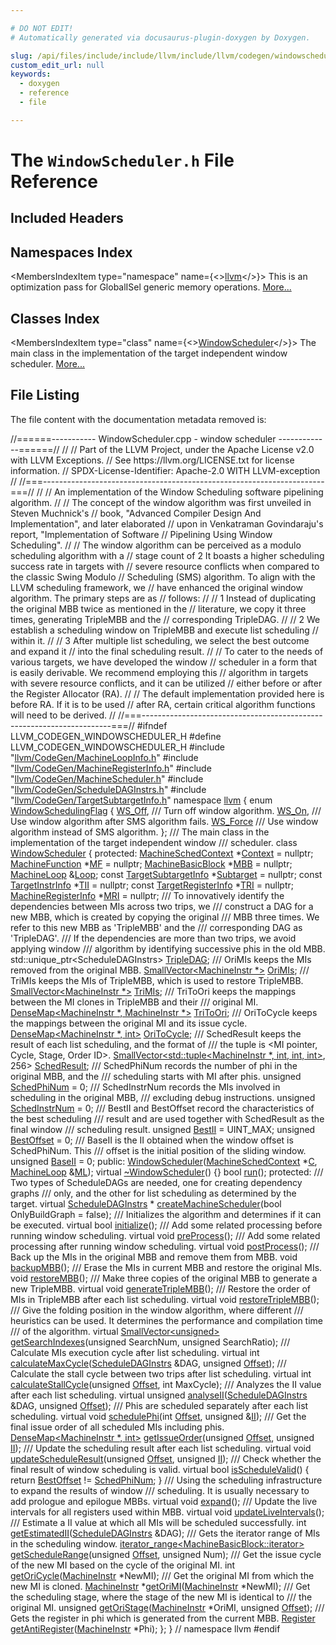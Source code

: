 ```yaml
---

# DO NOT EDIT!
# Automatically generated via docusaurus-plugin-doxygen by Doxygen.

slug: /api/files/include/include/llvm/include/llvm/codegen/windowscheduler-h
custom_edit_url: null
keywords:
  - doxygen
  - reference
  - file

---
```





# The `WindowScheduler.h` File Reference

<DoxygenPage pluginConfig={pluginConfig}>



## Included Headers

<IncludesList>
<IncludesListItem
  filePath="llvm/CodeGen/MachineLoopInfo.h"
  permalink="/docs/api/files/include/include/llvm/include/llvm/codegen/machineloopinfo-h"
  isLocal="true" />
<IncludesListItem
  filePath="llvm/CodeGen/MachineRegisterInfo.h"
  permalink="/docs/api/files/include/include/llvm/include/llvm/codegen/machineregisterinfo-h"
  isLocal="true" />
<IncludesListItem
  filePath="llvm/CodeGen/MachineScheduler.h"
  permalink="/docs/api/files/include/include/llvm/include/llvm/codegen/machinescheduler-h"
  isLocal="true" />
<IncludesListItem
  filePath="llvm/CodeGen/ScheduleDAGInstrs.h"
  permalink="/docs/api/files/include/include/llvm/include/llvm/codegen/scheduledaginstrs-h"
  isLocal="true" />
<IncludesListItem
  filePath="llvm/CodeGen/TargetSubtargetInfo.h"
  permalink="/docs/api/files/include/include/llvm/include/llvm/codegen/targetsubtargetinfo-h"
  isLocal="true" />
</IncludesList>

## Namespaces Index

<MembersIndex>

<MembersIndexItem
  type="namespace"
  name={<><a href="/docs/api/namespaces/llvm">llvm</a></>}>
This is an optimization pass for GlobalISel generic memory operations. <a href="/docs/api/namespaces/llvm/#details">More...</a>
</MembersIndexItem>

</MembersIndex>

## Classes Index

<MembersIndex>

<MembersIndexItem
  type="class"
  name={<><a href="/docs/api/classes/llvm/windowscheduler">WindowScheduler</a></>}>
The main class in the implementation of the target independent window scheduler. <a href="/docs/api/classes/llvm/windowscheduler/#details">More...</a>
</MembersIndexItem>

</MembersIndex>


## File Listing

The file content with the documentation metadata removed is:

<ProgramListing>

<Link id="l00001" /><CodeLine lineNumber="1"><Highlight kind="comment">//======----------- WindowScheduler.cpp - window scheduler -------------======//</Highlight><Highlight kind="normal"></Highlight></CodeLine>
<Link id="l00002" /><CodeLine lineNumber="2"><Highlight kind="normal"></Highlight><Highlight kind="comment">//</Highlight><Highlight kind="normal"></Highlight></CodeLine>
<Link id="l00003" /><CodeLine lineNumber="3"><Highlight kind="normal"></Highlight><Highlight kind="comment">// Part of the LLVM Project, under the Apache License v2.0 with LLVM Exceptions.</Highlight><Highlight kind="normal"></Highlight></CodeLine>
<Link id="l00004" /><CodeLine lineNumber="4"><Highlight kind="normal"></Highlight><Highlight kind="comment">// See https://llvm.org/LICENSE.txt for license information.</Highlight><Highlight kind="normal"></Highlight></CodeLine>
<Link id="l00005" /><CodeLine lineNumber="5"><Highlight kind="normal"></Highlight><Highlight kind="comment">// SPDX-License-Identifier: Apache-2.0 WITH LLVM-exception</Highlight><Highlight kind="normal"></Highlight></CodeLine>
<Link id="l00006" /><CodeLine lineNumber="6"><Highlight kind="normal"></Highlight><Highlight kind="comment">//</Highlight><Highlight kind="normal"></Highlight></CodeLine>
<Link id="l00007" /><CodeLine lineNumber="7"><Highlight kind="normal"></Highlight><Highlight kind="comment">//===----------------------------------------------------------------------===//</Highlight><Highlight kind="normal"></Highlight></CodeLine>
<Link id="l00008" /><CodeLine lineNumber="8"><Highlight kind="normal"></Highlight><Highlight kind="comment">//</Highlight><Highlight kind="normal"></Highlight></CodeLine>
<Link id="l00009" /><CodeLine lineNumber="9"><Highlight kind="normal"></Highlight><Highlight kind="comment">// An implementation of the Window Scheduling software pipelining algorithm.</Highlight><Highlight kind="normal"></Highlight></CodeLine>
<Link id="l00010" /><CodeLine lineNumber="10"><Highlight kind="normal"></Highlight><Highlight kind="comment">//</Highlight><Highlight kind="normal"></Highlight></CodeLine>
<Link id="l00011" /><CodeLine lineNumber="11"><Highlight kind="normal"></Highlight><Highlight kind="comment">// The concept of the window algorithm was first unveiled in Steven Muchnick&#39;s</Highlight><Highlight kind="normal"></Highlight></CodeLine>
<Link id="l00012" /><CodeLine lineNumber="12"><Highlight kind="normal"></Highlight><Highlight kind="comment">// book, &quot;Advanced Compiler Design And Implementation&quot;, and later elaborated</Highlight><Highlight kind="normal"></Highlight></CodeLine>
<Link id="l00013" /><CodeLine lineNumber="13"><Highlight kind="normal"></Highlight><Highlight kind="comment">// upon in Venkatraman Govindaraju&#39;s report, &quot;Implementation of Software</Highlight><Highlight kind="normal"></Highlight></CodeLine>
<Link id="l00014" /><CodeLine lineNumber="14"><Highlight kind="normal"></Highlight><Highlight kind="comment">// Pipelining Using Window Scheduling&quot;.</Highlight><Highlight kind="normal"></Highlight></CodeLine>
<Link id="l00015" /><CodeLine lineNumber="15"><Highlight kind="normal"></Highlight><Highlight kind="comment">//</Highlight><Highlight kind="normal"></Highlight></CodeLine>
<Link id="l00016" /><CodeLine lineNumber="16"><Highlight kind="normal"></Highlight><Highlight kind="comment">// The window algorithm can be perceived as a modulo scheduling algorithm with a</Highlight><Highlight kind="normal"></Highlight></CodeLine>
<Link id="l00017" /><CodeLine lineNumber="17"><Highlight kind="normal"></Highlight><Highlight kind="comment">// stage count of 2 It boasts a higher scheduling success rate in targets with</Highlight><Highlight kind="normal"></Highlight></CodeLine>
<Link id="l00018" /><CodeLine lineNumber="18"><Highlight kind="normal"></Highlight><Highlight kind="comment">// severe resource conflicts when compared to the classic Swing Modulo</Highlight><Highlight kind="normal"></Highlight></CodeLine>
<Link id="l00019" /><CodeLine lineNumber="19"><Highlight kind="normal"></Highlight><Highlight kind="comment">// Scheduling (SMS) algorithm. To align with the LLVM scheduling framework, we</Highlight><Highlight kind="normal"></Highlight></CodeLine>
<Link id="l00020" /><CodeLine lineNumber="20"><Highlight kind="normal"></Highlight><Highlight kind="comment">// have enhanced the original window algorithm. The primary steps are as</Highlight><Highlight kind="normal"></Highlight></CodeLine>
<Link id="l00021" /><CodeLine lineNumber="21"><Highlight kind="normal"></Highlight><Highlight kind="comment">// follows:</Highlight><Highlight kind="normal"></Highlight></CodeLine>
<Link id="l00022" /><CodeLine lineNumber="22"><Highlight kind="normal"></Highlight><Highlight kind="comment">//</Highlight><Highlight kind="normal"></Highlight></CodeLine>
<Link id="l00023" /><CodeLine lineNumber="23"><Highlight kind="normal"></Highlight><Highlight kind="comment">// 1 Instead of duplicating the original MBB twice as mentioned in the</Highlight><Highlight kind="normal"></Highlight></CodeLine>
<Link id="l00024" /><CodeLine lineNumber="24"><Highlight kind="normal"></Highlight><Highlight kind="comment">// literature, we copy it three times, generating TripleMBB and the</Highlight><Highlight kind="normal"></Highlight></CodeLine>
<Link id="l00025" /><CodeLine lineNumber="25"><Highlight kind="normal"></Highlight><Highlight kind="comment">// corresponding TripleDAG.</Highlight><Highlight kind="normal"></Highlight></CodeLine>
<Link id="l00026" /><CodeLine lineNumber="26"><Highlight kind="normal"></Highlight><Highlight kind="comment">//</Highlight><Highlight kind="normal"></Highlight></CodeLine>
<Link id="l00027" /><CodeLine lineNumber="27"><Highlight kind="normal"></Highlight><Highlight kind="comment">// 2 We establish a scheduling window on TripleMBB and execute list scheduling</Highlight><Highlight kind="normal"></Highlight></CodeLine>
<Link id="l00028" /><CodeLine lineNumber="28"><Highlight kind="normal"></Highlight><Highlight kind="comment">// within it.</Highlight><Highlight kind="normal"></Highlight></CodeLine>
<Link id="l00029" /><CodeLine lineNumber="29"><Highlight kind="normal"></Highlight><Highlight kind="comment">//</Highlight><Highlight kind="normal"></Highlight></CodeLine>
<Link id="l00030" /><CodeLine lineNumber="30"><Highlight kind="normal"></Highlight><Highlight kind="comment">// 3 After multiple list scheduling, we select the best outcome and expand it</Highlight><Highlight kind="normal"></Highlight></CodeLine>
<Link id="l00031" /><CodeLine lineNumber="31"><Highlight kind="normal"></Highlight><Highlight kind="comment">// into the final scheduling result.</Highlight><Highlight kind="normal"></Highlight></CodeLine>
<Link id="l00032" /><CodeLine lineNumber="32"><Highlight kind="normal"></Highlight><Highlight kind="comment">//</Highlight><Highlight kind="normal"></Highlight></CodeLine>
<Link id="l00033" /><CodeLine lineNumber="33"><Highlight kind="normal"></Highlight><Highlight kind="comment">// To cater to the needs of various targets, we have developed the window</Highlight><Highlight kind="normal"></Highlight></CodeLine>
<Link id="l00034" /><CodeLine lineNumber="34"><Highlight kind="normal"></Highlight><Highlight kind="comment">// scheduler in a form that is easily derivable. We recommend employing this</Highlight><Highlight kind="normal"></Highlight></CodeLine>
<Link id="l00035" /><CodeLine lineNumber="35"><Highlight kind="normal"></Highlight><Highlight kind="comment">// algorithm in targets with severe resource conflicts, and it can be utilized</Highlight><Highlight kind="normal"></Highlight></CodeLine>
<Link id="l00036" /><CodeLine lineNumber="36"><Highlight kind="normal"></Highlight><Highlight kind="comment">// either before or after the Register Allocator (RA).</Highlight><Highlight kind="normal"></Highlight></CodeLine>
<Link id="l00037" /><CodeLine lineNumber="37"><Highlight kind="normal"></Highlight><Highlight kind="comment">//</Highlight><Highlight kind="normal"></Highlight></CodeLine>
<Link id="l00038" /><CodeLine lineNumber="38"><Highlight kind="normal"></Highlight><Highlight kind="comment">// The default implementation provided here is before RA. If it is to be used</Highlight><Highlight kind="normal"></Highlight></CodeLine>
<Link id="l00039" /><CodeLine lineNumber="39"><Highlight kind="normal"></Highlight><Highlight kind="comment">// after RA, certain critical algorithm functions will need to be derived.</Highlight><Highlight kind="normal"></Highlight></CodeLine>
<Link id="l00040" /><CodeLine lineNumber="40"><Highlight kind="normal"></Highlight><Highlight kind="comment">//</Highlight><Highlight kind="normal"></Highlight></CodeLine>
<Link id="l00041" /><CodeLine lineNumber="41"><Highlight kind="normal"></Highlight><Highlight kind="comment">//===----------------------------------------------------------------------===//</Highlight><Highlight kind="normal"></Highlight></CodeLine>
<Link id="l00042" /><CodeLine lineNumber="42"><Highlight kind="normal"></Highlight><Highlight kind="preprocessor">#ifndef LLVM&#95;CODEGEN&#95;WINDOWSCHEDULER&#95;H</Highlight><Highlight kind="normal"></Highlight></CodeLine>
<Link id="l00043" /><CodeLine lineNumber="43"><Highlight kind="normal"></Highlight><Highlight kind="preprocessor">#define LLVM&#95;CODEGEN&#95;WINDOWSCHEDULER&#95;H</Highlight><Highlight kind="normal"></Highlight></CodeLine>
<Link id="l00044" /><CodeLine lineNumber="44"><Highlight kind="normal"></Highlight></CodeLine>
<Link id="l00045" /><CodeLine lineNumber="45"><Highlight kind="normal"></Highlight><Highlight kind="preprocessor">#include &quot;<a href="/docs/api/files/include/include/llvm/include/llvm/codegen/machineloopinfo-h">llvm/CodeGen/MachineLoopInfo.h</a>&quot;</Highlight><Highlight kind="normal"></Highlight></CodeLine>
<Link id="l00046" /><CodeLine lineNumber="46"><Highlight kind="normal"></Highlight><Highlight kind="preprocessor">#include &quot;<a href="/docs/api/files/include/include/llvm/include/llvm/codegen/machineregisterinfo-h">llvm/CodeGen/MachineRegisterInfo.h</a>&quot;</Highlight><Highlight kind="normal"></Highlight></CodeLine>
<Link id="l00047" /><CodeLine lineNumber="47"><Highlight kind="normal"></Highlight><Highlight kind="preprocessor">#include &quot;<a href="/docs/api/files/include/include/llvm/include/llvm/codegen/machinescheduler-h">llvm/CodeGen/MachineScheduler.h</a>&quot;</Highlight><Highlight kind="normal"></Highlight></CodeLine>
<Link id="l00048" /><CodeLine lineNumber="48"><Highlight kind="normal"></Highlight><Highlight kind="preprocessor">#include &quot;<a href="/docs/api/files/include/include/llvm/include/llvm/codegen/scheduledaginstrs-h">llvm/CodeGen/ScheduleDAGInstrs.h</a>&quot;</Highlight><Highlight kind="normal"></Highlight></CodeLine>
<Link id="l00049" /><CodeLine lineNumber="49"><Highlight kind="normal"></Highlight><Highlight kind="preprocessor">#include &quot;<a href="/docs/api/files/include/include/llvm/include/llvm/codegen/targetsubtargetinfo-h">llvm/CodeGen/TargetSubtargetInfo.h</a>&quot;</Highlight><Highlight kind="normal"></Highlight></CodeLine>
<Link id="l00050" /><CodeLine lineNumber="50"><Highlight kind="normal"></Highlight></CodeLine>
<Link id="l00051" /><CodeLine lineNumber="51"><Highlight kind="normal"></Highlight><Highlight kind="keyword">namespace </Highlight><Highlight kind="normal"><a href="/docs/api/namespaces/llvm">llvm</a> &#123;</Highlight></CodeLine>
<Link id="l00052" /><CodeLine lineNumber="52"><Highlight kind="normal"></Highlight></CodeLine>
<Link id="l00053" /><CodeLine lineNumber="53" lineLink="/docs/api/namespaces/llvm/#a72daa22c9a997fec8618158cad8f5e13"><Highlight kind="normal"></Highlight><Highlight kind="keyword">enum</Highlight><Highlight kind="normal"> <a href="/docs/api/namespaces/llvm/#a72daa22c9a997fec8618158cad8f5e13">WindowSchedulingFlag</a> &#123;</Highlight></CodeLine>
<Link id="l00054" /><CodeLine lineNumber="54" lineLink="/docs/api/namespaces/llvm/#a72daa22c9a997fec8618158cad8f5e13a928a9fffc4999e7b94132985c714f0e1"><Highlight kind="normal">  <a href="/docs/api/namespaces/llvm/#a72daa22c9a997fec8618158cad8f5e13a928a9fffc4999e7b94132985c714f0e1">WS&#95;Off</a>,  </Highlight><Highlight kind="comment">/// Turn off window algorithm.</Highlight><Highlight kind="normal"></Highlight></CodeLine>
<Link id="l00055" /><CodeLine lineNumber="55" lineLink="/docs/api/namespaces/llvm/#a72daa22c9a997fec8618158cad8f5e13ae768da8e96f8d52eebd6fa9e2cf40ad3"><Highlight kind="normal">  <a href="/docs/api/namespaces/llvm/#a72daa22c9a997fec8618158cad8f5e13ae768da8e96f8d52eebd6fa9e2cf40ad3">WS&#95;On</a>,   </Highlight><Highlight kind="comment">/// Use window algorithm after SMS algorithm fails.</Highlight><Highlight kind="normal"></Highlight></CodeLine>
<Link id="l00056" /><CodeLine lineNumber="56" lineLink="/docs/api/namespaces/llvm/#a72daa22c9a997fec8618158cad8f5e13a14f36bdb57b5840e63c6fae657f025c5"><Highlight kind="normal">  <a href="/docs/api/namespaces/llvm/#a72daa22c9a997fec8618158cad8f5e13a14f36bdb57b5840e63c6fae657f025c5">WS&#95;Force</a> </Highlight><Highlight kind="comment">/// Use window algorithm instead of SMS algorithm.</Highlight><Highlight kind="normal"></Highlight></CodeLine>
<Link id="l00057" /><CodeLine lineNumber="57"><Highlight kind="normal">&#125;;</Highlight></CodeLine>
<Link id="l00058" /><CodeLine lineNumber="58"><Highlight kind="normal"></Highlight><Highlight kind="comment"></Highlight></CodeLine>
<Link id="l00059" /><CodeLine lineNumber="59"><Highlight kind="comment">/// The main class in the implementation of the target independent window</Highlight></CodeLine>
<Link id="l00060" /><CodeLine lineNumber="60"><Highlight kind="comment">/// scheduler.</Highlight><Highlight kind="normal"></Highlight></CodeLine>
<Link id="l00061" /><CodeLine lineNumber="61" lineLink="/docs/api/classes/llvm/windowscheduler"><Highlight kind="normal"></Highlight><Highlight kind="keyword">class </Highlight><Highlight kind="normal"><a href="/docs/api/classes/llvm/windowscheduler/#af9bebcba4bcb359f1223392d9ff1e035">WindowScheduler</a> &#123;</Highlight></CodeLine>
<Link id="l00062" /><CodeLine lineNumber="62"><Highlight kind="normal"></Highlight><Highlight kind="keyword">protected</Highlight><Highlight kind="normal">:</Highlight></CodeLine>
<Link id="l00063" /><CodeLine lineNumber="63" lineLink="/docs/api/classes/llvm/windowscheduler/#a3a2b84c75a614343c26e3764aab963a9"><Highlight kind="normal">  <a href="/docs/api/structs/llvm/machineschedcontext">MachineSchedContext</a> &#42;<a href="/docs/api/classes/llvm/windowscheduler/#a3a2b84c75a614343c26e3764aab963a9">Context</a> = </Highlight><Highlight kind="keyword">nullptr</Highlight><Highlight kind="normal">;</Highlight></CodeLine>
<Link id="l00064" /><CodeLine lineNumber="64" lineLink="/docs/api/classes/llvm/windowscheduler/#abf97c807c56e072eec16eadaa1dc74e2"><Highlight kind="normal">  <a href="/docs/api/classes/llvm/machinefunction">MachineFunction</a> &#42;<a href="/docs/api/classes/llvm/windowscheduler/#abf97c807c56e072eec16eadaa1dc74e2">MF</a> = </Highlight><Highlight kind="keyword">nullptr</Highlight><Highlight kind="normal">;</Highlight></CodeLine>
<Link id="l00065" /><CodeLine lineNumber="65" lineLink="/docs/api/classes/llvm/windowscheduler/#a690d8e3b14e796b870f58d3d8f7e2a77"><Highlight kind="normal">  <a href="/docs/api/classes/llvm/machinebasicblock">MachineBasicBlock</a> &#42;<a href="/docs/api/classes/llvm/windowscheduler/#a690d8e3b14e796b870f58d3d8f7e2a77">MBB</a> = </Highlight><Highlight kind="keyword">nullptr</Highlight><Highlight kind="normal">;</Highlight></CodeLine>
<Link id="l00066" /><CodeLine lineNumber="66" lineLink="/docs/api/classes/llvm/windowscheduler/#a7c23e1051609c44baa4ba0e78a432139"><Highlight kind="normal">  <a href="/docs/api/classes/llvm/machineloop">MachineLoop</a> &amp;<a href="/docs/api/classes/llvm/windowscheduler/#a7c23e1051609c44baa4ba0e78a432139">Loop</a>;</Highlight></CodeLine>
<Link id="l00067" /><CodeLine lineNumber="67" lineLink="/docs/api/classes/llvm/windowscheduler/#a99f029742c003f8a0e5db1538d07988e"><Highlight kind="normal">  </Highlight><Highlight kind="keyword">const</Highlight><Highlight kind="normal"> <a href="/docs/api/classes/llvm/targetsubtargetinfo">TargetSubtargetInfo</a> &#42;<a href="/docs/api/classes/llvm/windowscheduler/#a99f029742c003f8a0e5db1538d07988e">Subtarget</a> = </Highlight><Highlight kind="keyword">nullptr</Highlight><Highlight kind="normal">;</Highlight></CodeLine>
<Link id="l00068" /><CodeLine lineNumber="68" lineLink="/docs/api/classes/llvm/windowscheduler/#ad8a9c20c5c819e59cd32906f691fbc2c"><Highlight kind="normal">  </Highlight><Highlight kind="keyword">const</Highlight><Highlight kind="normal"> <a href="/docs/api/classes/llvm/targetinstrinfo">TargetInstrInfo</a> &#42;<a href="/docs/api/classes/llvm/windowscheduler/#ad8a9c20c5c819e59cd32906f691fbc2c">TII</a> = </Highlight><Highlight kind="keyword">nullptr</Highlight><Highlight kind="normal">;</Highlight></CodeLine>
<Link id="l00069" /><CodeLine lineNumber="69" lineLink="/docs/api/classes/llvm/windowscheduler/#a9301a41a35d6aa7367def5ea6fd78db7"><Highlight kind="normal">  </Highlight><Highlight kind="keyword">const</Highlight><Highlight kind="normal"> <a href="/docs/api/classes/llvm/targetregisterinfo">TargetRegisterInfo</a> &#42;<a href="/docs/api/classes/llvm/windowscheduler/#a9301a41a35d6aa7367def5ea6fd78db7">TRI</a> = </Highlight><Highlight kind="keyword">nullptr</Highlight><Highlight kind="normal">;</Highlight></CodeLine>
<Link id="l00070" /><CodeLine lineNumber="70" lineLink="/docs/api/classes/llvm/windowscheduler/#a588faf8e1f126dc258d357b045595407"><Highlight kind="normal">  <a href="/docs/api/classes/llvm/machineregisterinfo">MachineRegisterInfo</a> &#42;<a href="/docs/api/classes/llvm/windowscheduler/#a588faf8e1f126dc258d357b045595407">MRI</a> = </Highlight><Highlight kind="keyword">nullptr</Highlight><Highlight kind="normal">;</Highlight></CodeLine>
<Link id="l00071" /><CodeLine lineNumber="71"><Highlight kind="normal"></Highlight><Highlight kind="comment"></Highlight></CodeLine>
<Link id="l00072" /><CodeLine lineNumber="72"><Highlight kind="comment">  /// To innovatively identify the dependencies between MIs across two trips, we</Highlight></CodeLine>
<Link id="l00073" /><CodeLine lineNumber="73"><Highlight kind="comment">  /// construct a DAG for a new MBB, which is created by copying the original</Highlight></CodeLine>
<Link id="l00074" /><CodeLine lineNumber="74"><Highlight kind="comment">  /// MBB three times. We refer to this new MBB as &#39;TripleMBB&#39; and the</Highlight></CodeLine>
<Link id="l00075" /><CodeLine lineNumber="75"><Highlight kind="comment">  /// corresponding DAG as &#39;TripleDAG&#39;.</Highlight></CodeLine>
<Link id="l00076" /><CodeLine lineNumber="76"><Highlight kind="comment">  /// If the dependencies are more than two trips, we avoid applying window</Highlight></CodeLine>
<Link id="l00077" /><CodeLine lineNumber="77"><Highlight kind="comment">  /// algorithm by identifying successive phis in the old MBB.</Highlight><Highlight kind="normal"></Highlight></CodeLine>
<Link id="l00078" /><CodeLine lineNumber="78" lineLink="/docs/api/classes/llvm/windowscheduler/#aabfa4ddad621932351b720f8162030e8"><Highlight kind="normal">  std::unique&#95;ptr&lt;ScheduleDAGInstrs&gt; <a href="/docs/api/classes/llvm/windowscheduler/#aabfa4ddad621932351b720f8162030e8">TripleDAG</a>;</Highlight><Highlight kind="comment"></Highlight></CodeLine>
<Link id="l00079" /><CodeLine lineNumber="79"><Highlight kind="comment">  /// OriMIs keeps the MIs removed from the original MBB.</Highlight><Highlight kind="normal"></Highlight></CodeLine>
<Link id="l00080" /><CodeLine lineNumber="80" lineLink="/docs/api/classes/llvm/windowscheduler/#aed4001b80ceaef38d700764e9934e054"><Highlight kind="normal">  <a href="/docs/api/classes/llvm/smallvector">SmallVector&lt;MachineInstr &#42;&gt;</a> <a href="/docs/api/classes/llvm/windowscheduler/#aed4001b80ceaef38d700764e9934e054">OriMIs</a>;</Highlight><Highlight kind="comment"></Highlight></CodeLine>
<Link id="l00081" /><CodeLine lineNumber="81"><Highlight kind="comment">  /// TriMIs keeps the MIs of TripleMBB, which is used to restore TripleMBB.</Highlight><Highlight kind="normal"></Highlight></CodeLine>
<Link id="l00082" /><CodeLine lineNumber="82" lineLink="/docs/api/classes/llvm/windowscheduler/#afbe266c442e9313e05ebffb703c2bd36"><Highlight kind="normal">  <a href="/docs/api/classes/llvm/smallvector">SmallVector&lt;MachineInstr &#42;&gt;</a> <a href="/docs/api/classes/llvm/windowscheduler/#afbe266c442e9313e05ebffb703c2bd36">TriMIs</a>;</Highlight><Highlight kind="comment"></Highlight></CodeLine>
<Link id="l00083" /><CodeLine lineNumber="83"><Highlight kind="comment">  /// TriToOri keeps the mappings between the MI clones in TripleMBB and their</Highlight></CodeLine>
<Link id="l00084" /><CodeLine lineNumber="84"><Highlight kind="comment">  /// original MI.</Highlight><Highlight kind="normal"></Highlight></CodeLine>
<Link id="l00085" /><CodeLine lineNumber="85" lineLink="/docs/api/classes/llvm/windowscheduler/#a7e8c400b0b728b6ec230f0b487c6af44"><Highlight kind="normal">  <a href="/docs/api/classes/llvm/densemap">DenseMap&lt;MachineInstr &#42;, MachineInstr &#42;&gt;</a> <a href="/docs/api/classes/llvm/windowscheduler/#a7e8c400b0b728b6ec230f0b487c6af44">TriToOri</a>;</Highlight><Highlight kind="comment"></Highlight></CodeLine>
<Link id="l00086" /><CodeLine lineNumber="86"><Highlight kind="comment">  /// OriToCycle keeps the mappings between the original MI and its issue cycle.</Highlight><Highlight kind="normal"></Highlight></CodeLine>
<Link id="l00087" /><CodeLine lineNumber="87" lineLink="/docs/api/classes/llvm/windowscheduler/#a54d52175d63bed9f3b0bd9f6317e023e"><Highlight kind="normal">  <a href="/docs/api/classes/llvm/densemap">DenseMap&lt;MachineInstr &#42;, int&gt;</a> <a href="/docs/api/classes/llvm/windowscheduler/#a54d52175d63bed9f3b0bd9f6317e023e">OriToCycle</a>;</Highlight><Highlight kind="comment"></Highlight></CodeLine>
<Link id="l00088" /><CodeLine lineNumber="88"><Highlight kind="comment">  /// SchedResult keeps the result of each list scheduling, and the format of</Highlight></CodeLine>
<Link id="l00089" /><CodeLine lineNumber="89"><Highlight kind="comment">  /// the tuple is &lt;MI pointer, Cycle, Stage, Order ID&gt;.</Highlight><Highlight kind="normal"></Highlight></CodeLine>
<Link id="l00090" /><CodeLine lineNumber="90" lineLink="/docs/api/classes/llvm/windowscheduler/#af3f7938e6818ec29f907451091b7fdad"><Highlight kind="normal">  <a href="/docs/api/classes/llvm/smallvector">SmallVector&lt;std::tuple&lt;MachineInstr &#42;, int, int, int&gt;</a>, 256&gt; <a href="/docs/api/classes/llvm/windowscheduler/#af3f7938e6818ec29f907451091b7fdad">SchedResult</a>;</Highlight><Highlight kind="comment"></Highlight></CodeLine>
<Link id="l00091" /><CodeLine lineNumber="91"><Highlight kind="comment">  /// SchedPhiNum records the number of phi in the original MBB, and the</Highlight></CodeLine>
<Link id="l00092" /><CodeLine lineNumber="92"><Highlight kind="comment">  /// scheduling starts with MI after phis.</Highlight><Highlight kind="normal"></Highlight></CodeLine>
<Link id="l00093" /><CodeLine lineNumber="93" lineLink="/docs/api/classes/llvm/windowscheduler/#a1eade05b9c131318e2b1b8141cf3ef53"><Highlight kind="normal">  </Highlight><Highlight kind="keywordtype">unsigned</Highlight><Highlight kind="normal"> <a href="/docs/api/classes/llvm/windowscheduler/#a1eade05b9c131318e2b1b8141cf3ef53">SchedPhiNum</a> = 0;</Highlight><Highlight kind="comment"></Highlight></CodeLine>
<Link id="l00094" /><CodeLine lineNumber="94"><Highlight kind="comment">  /// SchedInstrNum records the MIs involved in scheduling in the original MBB,</Highlight></CodeLine>
<Link id="l00095" /><CodeLine lineNumber="95"><Highlight kind="comment">  /// excluding debug instructions.</Highlight><Highlight kind="normal"></Highlight></CodeLine>
<Link id="l00096" /><CodeLine lineNumber="96" lineLink="/docs/api/classes/llvm/windowscheduler/#ad4542ab1cab20715a2bc58b001a42e4b"><Highlight kind="normal">  </Highlight><Highlight kind="keywordtype">unsigned</Highlight><Highlight kind="normal"> <a href="/docs/api/classes/llvm/windowscheduler/#ad4542ab1cab20715a2bc58b001a42e4b">SchedInstrNum</a> = 0;</Highlight><Highlight kind="comment"></Highlight></CodeLine>
<Link id="l00097" /><CodeLine lineNumber="97"><Highlight kind="comment">  /// BestII and BestOffset record the characteristics of the best scheduling</Highlight></CodeLine>
<Link id="l00098" /><CodeLine lineNumber="98"><Highlight kind="comment">  /// result and are used together with SchedResult as the final window</Highlight></CodeLine>
<Link id="l00099" /><CodeLine lineNumber="99"><Highlight kind="comment">  /// scheduling result.</Highlight><Highlight kind="normal"></Highlight></CodeLine>
<Link id="l00100" /><CodeLine lineNumber="100" lineLink="/docs/api/classes/llvm/windowscheduler/#a6fba85773a0cf15056c4263ac69dbc80"><Highlight kind="normal">  </Highlight><Highlight kind="keywordtype">unsigned</Highlight><Highlight kind="normal"> <a href="/docs/api/classes/llvm/windowscheduler/#a6fba85773a0cf15056c4263ac69dbc80">BestII</a> = UINT&#95;MAX;</Highlight></CodeLine>
<Link id="l00101" /><CodeLine lineNumber="101" lineLink="/docs/api/classes/llvm/windowscheduler/#a67690feca344d36167d2f65f71653f4e"><Highlight kind="normal">  </Highlight><Highlight kind="keywordtype">unsigned</Highlight><Highlight kind="normal"> <a href="/docs/api/classes/llvm/windowscheduler/#a67690feca344d36167d2f65f71653f4e">BestOffset</a> = 0;</Highlight><Highlight kind="comment"></Highlight></CodeLine>
<Link id="l00102" /><CodeLine lineNumber="102"><Highlight kind="comment">  /// BaseII is the II obtained when the window offset is SchedPhiNum. This</Highlight></CodeLine>
<Link id="l00103" /><CodeLine lineNumber="103"><Highlight kind="comment">  /// offset is the initial position of the sliding window.</Highlight><Highlight kind="normal"></Highlight></CodeLine>
<Link id="l00104" /><CodeLine lineNumber="104" lineLink="/docs/api/classes/llvm/windowscheduler/#aaffbb1654d149fc4b75f0793c03cd398"><Highlight kind="normal">  </Highlight><Highlight kind="keywordtype">unsigned</Highlight><Highlight kind="normal"> <a href="/docs/api/classes/llvm/windowscheduler/#aaffbb1654d149fc4b75f0793c03cd398">BaseII</a> = 0;</Highlight></CodeLine>
<Link id="l00105" /><CodeLine lineNumber="105"><Highlight kind="normal"></Highlight></CodeLine>
<Link id="l00106" /><CodeLine lineNumber="106"><Highlight kind="normal"></Highlight><Highlight kind="keyword">public</Highlight><Highlight kind="normal">:</Highlight></CodeLine>
<Link id="l00107" /><CodeLine lineNumber="107"><Highlight kind="normal">  <a href="/docs/api/classes/llvm/windowscheduler/#af9bebcba4bcb359f1223392d9ff1e035">WindowScheduler</a>(<a href="/docs/api/structs/llvm/machineschedcontext">MachineSchedContext</a> &#42;<a href="/docs/api/namespaces/llvm/callingconv/#ac6aa1387c4375260e2468eb5a77fdb4cafd841a49aec1539bc88abc8ff9e170fb">C</a>, <a href="/docs/api/classes/llvm/machineloop">MachineLoop</a> &amp;<a href="/docs/api/files/lib/lib/analysis/inlineorder-cpp/#a7ee6f0cb51c3b9056199e9a0001fe8c3ad01fd9b01e9dde8bd3dc247afbfb7218">ML</a>);</Highlight></CodeLine>
<Link id="l00108" /><CodeLine lineNumber="108" lineLink="/docs/api/classes/llvm/windowscheduler/#a7fd87a1ebb61604c4f63a0d7fe299931"><Highlight kind="normal">  </Highlight><Highlight kind="keyword">virtual</Highlight><Highlight kind="normal"> <a href="/docs/api/classes/llvm/windowscheduler/#a7fd87a1ebb61604c4f63a0d7fe299931">~WindowScheduler</a>() &#123;&#125;</Highlight></CodeLine>
<Link id="l00109" /><CodeLine lineNumber="109"><Highlight kind="normal"></Highlight></CodeLine>
<Link id="l00110" /><CodeLine lineNumber="110"><Highlight kind="normal">  </Highlight><Highlight kind="keywordtype">bool</Highlight><Highlight kind="normal"> <a href="/docs/api/classes/llvm/windowscheduler/#a40308f28207edf04d70fd884039d0b81">run</a>();</Highlight></CodeLine>
<Link id="l00111" /><CodeLine lineNumber="111"><Highlight kind="normal"></Highlight></CodeLine>
<Link id="l00112" /><CodeLine lineNumber="112"><Highlight kind="normal"></Highlight><Highlight kind="keyword">protected</Highlight><Highlight kind="normal">:</Highlight><Highlight kind="comment"></Highlight></CodeLine>
<Link id="l00113" /><CodeLine lineNumber="113"><Highlight kind="comment">  /// Two types of ScheduleDAGs are needed, one for creating dependency graphs</Highlight></CodeLine>
<Link id="l00114" /><CodeLine lineNumber="114"><Highlight kind="comment">  /// only, and the other for list scheduling as determined by the target.</Highlight><Highlight kind="normal"></Highlight></CodeLine>
<Link id="l00115" /><CodeLine lineNumber="115"><Highlight kind="normal">  </Highlight><Highlight kind="keyword">virtual</Highlight><Highlight kind="normal"> <a href="/docs/api/classes/llvm/scheduledaginstrs">ScheduleDAGInstrs</a> &#42;</Highlight></CodeLine>
<Link id="l00116" /><CodeLine lineNumber="116"><Highlight kind="normal">  <a href="/docs/api/classes/llvm/windowscheduler/#a0e34e8c324a6219e5840b893ba7f2de8">createMachineScheduler</a>(</Highlight><Highlight kind="keywordtype">bool</Highlight><Highlight kind="normal"> OnlyBuildGraph = </Highlight><Highlight kind="keyword">false</Highlight><Highlight kind="normal">);</Highlight><Highlight kind="comment"></Highlight></CodeLine>
<Link id="l00117" /><CodeLine lineNumber="117"><Highlight kind="comment">  /// Initializes the algorithm and determines if it can be executed.</Highlight><Highlight kind="normal"></Highlight></CodeLine>
<Link id="l00118" /><CodeLine lineNumber="118"><Highlight kind="normal">  </Highlight><Highlight kind="keyword">virtual</Highlight><Highlight kind="normal"> </Highlight><Highlight kind="keywordtype">bool</Highlight><Highlight kind="normal"> <a href="/docs/api/classes/llvm/windowscheduler/#af02c395926a140c8121e0e7d16e1dfe1">initialize</a>();</Highlight><Highlight kind="comment"></Highlight></CodeLine>
<Link id="l00119" /><CodeLine lineNumber="119"><Highlight kind="comment">  /// Add some related processing before running window scheduling.</Highlight><Highlight kind="normal"></Highlight></CodeLine>
<Link id="l00120" /><CodeLine lineNumber="120"><Highlight kind="normal">  </Highlight><Highlight kind="keyword">virtual</Highlight><Highlight kind="normal"> </Highlight><Highlight kind="keywordtype">void</Highlight><Highlight kind="normal"> <a href="/docs/api/classes/llvm/windowscheduler/#a30d5756e44d33e166ca0506802e578ef">preProcess</a>();</Highlight><Highlight kind="comment"></Highlight></CodeLine>
<Link id="l00121" /><CodeLine lineNumber="121"><Highlight kind="comment">  /// Add some related processing after running window scheduling.</Highlight><Highlight kind="normal"></Highlight></CodeLine>
<Link id="l00122" /><CodeLine lineNumber="122"><Highlight kind="normal">  </Highlight><Highlight kind="keyword">virtual</Highlight><Highlight kind="normal"> </Highlight><Highlight kind="keywordtype">void</Highlight><Highlight kind="normal"> <a href="/docs/api/classes/llvm/windowscheduler/#a49b94106b0a74702c0cf8337eb8a6adb">postProcess</a>();</Highlight><Highlight kind="comment"></Highlight></CodeLine>
<Link id="l00123" /><CodeLine lineNumber="123"><Highlight kind="comment">  /// Back up the MIs in the original MBB and remove them from MBB.</Highlight><Highlight kind="normal"></Highlight></CodeLine>
<Link id="l00124" /><CodeLine lineNumber="124"><Highlight kind="normal">  </Highlight><Highlight kind="keywordtype">void</Highlight><Highlight kind="normal"> <a href="/docs/api/classes/llvm/windowscheduler/#a7519a939200f107386d3267bcd00c1c6">backupMBB</a>();</Highlight><Highlight kind="comment"></Highlight></CodeLine>
<Link id="l00125" /><CodeLine lineNumber="125"><Highlight kind="comment">  /// Erase the MIs in current MBB and restore the original MIs.</Highlight><Highlight kind="normal"></Highlight></CodeLine>
<Link id="l00126" /><CodeLine lineNumber="126"><Highlight kind="normal">  </Highlight><Highlight kind="keywordtype">void</Highlight><Highlight kind="normal"> <a href="/docs/api/classes/llvm/windowscheduler/#af94dd7df8db8b546ca9c8d29c0b31a95">restoreMBB</a>();</Highlight><Highlight kind="comment"></Highlight></CodeLine>
<Link id="l00127" /><CodeLine lineNumber="127"><Highlight kind="comment">  /// Make three copies of the original MBB to generate a new TripleMBB.</Highlight><Highlight kind="normal"></Highlight></CodeLine>
<Link id="l00128" /><CodeLine lineNumber="128"><Highlight kind="normal">  </Highlight><Highlight kind="keyword">virtual</Highlight><Highlight kind="normal"> </Highlight><Highlight kind="keywordtype">void</Highlight><Highlight kind="normal"> <a href="/docs/api/classes/llvm/windowscheduler/#ad9105d71f7a1c253dcb1afe7d120237e">generateTripleMBB</a>();</Highlight><Highlight kind="comment"></Highlight></CodeLine>
<Link id="l00129" /><CodeLine lineNumber="129"><Highlight kind="comment">  /// Restore the order of MIs in TripleMBB after each list scheduling.</Highlight><Highlight kind="normal"></Highlight></CodeLine>
<Link id="l00130" /><CodeLine lineNumber="130"><Highlight kind="normal">  </Highlight><Highlight kind="keyword">virtual</Highlight><Highlight kind="normal"> </Highlight><Highlight kind="keywordtype">void</Highlight><Highlight kind="normal"> <a href="/docs/api/classes/llvm/windowscheduler/#a425a27a184e7f9e226b7ba72870b19fe">restoreTripleMBB</a>();</Highlight><Highlight kind="comment"></Highlight></CodeLine>
<Link id="l00131" /><CodeLine lineNumber="131"><Highlight kind="comment">  /// Give the folding position in the window algorithm, where different</Highlight></CodeLine>
<Link id="l00132" /><CodeLine lineNumber="132"><Highlight kind="comment">  /// heuristics can be used. It determines the performance and compilation time</Highlight></CodeLine>
<Link id="l00133" /><CodeLine lineNumber="133"><Highlight kind="comment">  /// of the algorithm.</Highlight><Highlight kind="normal"></Highlight></CodeLine>
<Link id="l00134" /><CodeLine lineNumber="134"><Highlight kind="normal">  </Highlight><Highlight kind="keyword">virtual</Highlight><Highlight kind="normal"> <a href="/docs/api/classes/llvm/smallvector">SmallVector&lt;unsigned&gt;</a> <a href="/docs/api/classes/llvm/windowscheduler/#af78f1d6e142343589981887d2a200d84">getSearchIndexes</a>(</Highlight><Highlight kind="keywordtype">unsigned</Highlight><Highlight kind="normal"> SearchNum,</Highlight></CodeLine>
<Link id="l00135" /><CodeLine lineNumber="135"><Highlight kind="normal">                                                 </Highlight><Highlight kind="keywordtype">unsigned</Highlight><Highlight kind="normal"> SearchRatio);</Highlight><Highlight kind="comment"></Highlight></CodeLine>
<Link id="l00136" /><CodeLine lineNumber="136"><Highlight kind="comment">  /// Calculate MIs execution cycle after list scheduling.</Highlight><Highlight kind="normal"></Highlight></CodeLine>
<Link id="l00137" /><CodeLine lineNumber="137"><Highlight kind="normal">  </Highlight><Highlight kind="keyword">virtual</Highlight><Highlight kind="normal"> </Highlight><Highlight kind="keywordtype">int</Highlight><Highlight kind="normal"> <a href="/docs/api/classes/llvm/windowscheduler/#a5722fabe6420b0f87a3eb1160979e5f7">calculateMaxCycle</a>(<a href="/docs/api/classes/llvm/scheduledaginstrs">ScheduleDAGInstrs</a> &amp;DAG, </Highlight><Highlight kind="keywordtype">unsigned</Highlight><Highlight kind="normal"> <a href="/docs/api/namespaces/llvm/#a05f5b9a11bdcc5feba62899f95dcf878a3134224cba2545bc57954d3b072aebb4">Offset</a>);</Highlight><Highlight kind="comment"></Highlight></CodeLine>
<Link id="l00138" /><CodeLine lineNumber="138"><Highlight kind="comment">  /// Calculate the stall cycle between two trips after list scheduling.</Highlight><Highlight kind="normal"></Highlight></CodeLine>
<Link id="l00139" /><CodeLine lineNumber="139"><Highlight kind="normal">  </Highlight><Highlight kind="keyword">virtual</Highlight><Highlight kind="normal"> </Highlight><Highlight kind="keywordtype">int</Highlight><Highlight kind="normal"> <a href="/docs/api/classes/llvm/windowscheduler/#ae803ffd4decdd48471010ae2cb76d20d">calculateStallCycle</a>(</Highlight><Highlight kind="keywordtype">unsigned</Highlight><Highlight kind="normal"> <a href="/docs/api/namespaces/llvm/#a05f5b9a11bdcc5feba62899f95dcf878a3134224cba2545bc57954d3b072aebb4">Offset</a>, </Highlight><Highlight kind="keywordtype">int</Highlight><Highlight kind="normal"> MaxCycle);</Highlight><Highlight kind="comment"></Highlight></CodeLine>
<Link id="l00140" /><CodeLine lineNumber="140"><Highlight kind="comment">  /// Analyzes the II value after each list scheduling.</Highlight><Highlight kind="normal"></Highlight></CodeLine>
<Link id="l00141" /><CodeLine lineNumber="141"><Highlight kind="normal">  </Highlight><Highlight kind="keyword">virtual</Highlight><Highlight kind="normal"> </Highlight><Highlight kind="keywordtype">unsigned</Highlight><Highlight kind="normal"> <a href="/docs/api/classes/llvm/windowscheduler/#ac8c6acf329b4804c26c294903ae015de">analyseII</a>(<a href="/docs/api/classes/llvm/scheduledaginstrs">ScheduleDAGInstrs</a> &amp;DAG, </Highlight><Highlight kind="keywordtype">unsigned</Highlight><Highlight kind="normal"> <a href="/docs/api/namespaces/llvm/#a05f5b9a11bdcc5feba62899f95dcf878a3134224cba2545bc57954d3b072aebb4">Offset</a>);</Highlight><Highlight kind="comment"></Highlight></CodeLine>
<Link id="l00142" /><CodeLine lineNumber="142"><Highlight kind="comment">  /// Phis are scheduled separately after each list scheduling.</Highlight><Highlight kind="normal"></Highlight></CodeLine>
<Link id="l00143" /><CodeLine lineNumber="143"><Highlight kind="normal">  </Highlight><Highlight kind="keyword">virtual</Highlight><Highlight kind="normal"> </Highlight><Highlight kind="keywordtype">void</Highlight><Highlight kind="normal"> <a href="/docs/api/classes/llvm/windowscheduler/#ab595a02e4a2cbfc15add4253f222d3f1">schedulePhi</a>(</Highlight><Highlight kind="keywordtype">int</Highlight><Highlight kind="normal"> <a href="/docs/api/namespaces/llvm/#a05f5b9a11bdcc5feba62899f95dcf878a3134224cba2545bc57954d3b072aebb4">Offset</a>, </Highlight><Highlight kind="keywordtype">unsigned</Highlight><Highlight kind="normal"> &amp;<a href="/docs/api/files/lib/lib/target/lib/target/nvptx/nvvmintrrange-cpp/#ac5804672fc0850438d63caec770647f8">II</a>);</Highlight><Highlight kind="comment"></Highlight></CodeLine>
<Link id="l00144" /><CodeLine lineNumber="144"><Highlight kind="comment">  /// Get the final issue order of all scheduled MIs including phis.</Highlight><Highlight kind="normal"></Highlight></CodeLine>
<Link id="l00145" /><CodeLine lineNumber="145"><Highlight kind="normal">  <a href="/docs/api/classes/llvm/densemap">DenseMap&lt;MachineInstr &#42;, int&gt;</a> <a href="/docs/api/classes/llvm/windowscheduler/#a8be84df2dea9e89e29f856c0456ae0c3">getIssueOrder</a>(</Highlight><Highlight kind="keywordtype">unsigned</Highlight><Highlight kind="normal"> <a href="/docs/api/namespaces/llvm/#a05f5b9a11bdcc5feba62899f95dcf878a3134224cba2545bc57954d3b072aebb4">Offset</a>, </Highlight><Highlight kind="keywordtype">unsigned</Highlight><Highlight kind="normal"> <a href="/docs/api/files/lib/lib/target/lib/target/nvptx/nvvmintrrange-cpp/#ac5804672fc0850438d63caec770647f8">II</a>);</Highlight><Highlight kind="comment"></Highlight></CodeLine>
<Link id="l00146" /><CodeLine lineNumber="146"><Highlight kind="comment">  /// Update the scheduling result after each list scheduling.</Highlight><Highlight kind="normal"></Highlight></CodeLine>
<Link id="l00147" /><CodeLine lineNumber="147"><Highlight kind="normal">  </Highlight><Highlight kind="keyword">virtual</Highlight><Highlight kind="normal"> </Highlight><Highlight kind="keywordtype">void</Highlight><Highlight kind="normal"> <a href="/docs/api/classes/llvm/windowscheduler/#aec0f8a381dfe9925ec5cef351d20edb1">updateScheduleResult</a>(</Highlight><Highlight kind="keywordtype">unsigned</Highlight><Highlight kind="normal"> <a href="/docs/api/namespaces/llvm/#a05f5b9a11bdcc5feba62899f95dcf878a3134224cba2545bc57954d3b072aebb4">Offset</a>, </Highlight><Highlight kind="keywordtype">unsigned</Highlight><Highlight kind="normal"> <a href="/docs/api/files/lib/lib/target/lib/target/nvptx/nvvmintrrange-cpp/#ac5804672fc0850438d63caec770647f8">II</a>);</Highlight><Highlight kind="comment"></Highlight></CodeLine>
<Link id="l00148" /><CodeLine lineNumber="148"><Highlight kind="comment">  /// Check whether the final result of window scheduling is valid.</Highlight><Highlight kind="normal"></Highlight></CodeLine>
<Link id="l00149" /><CodeLine lineNumber="149" lineLink="/docs/api/classes/llvm/windowscheduler/#adebaba35161e4995df328d169355e3a8"><Highlight kind="normal">  </Highlight><Highlight kind="keyword">virtual</Highlight><Highlight kind="normal"> </Highlight><Highlight kind="keywordtype">bool</Highlight><Highlight kind="normal"> <a href="/docs/api/classes/llvm/windowscheduler/#adebaba35161e4995df328d169355e3a8">isScheduleValid</a>() &#123; </Highlight><Highlight kind="keywordflow">return</Highlight><Highlight kind="normal"> <a href="/docs/api/classes/llvm/windowscheduler/#a67690feca344d36167d2f65f71653f4e">BestOffset</a> != <a href="/docs/api/classes/llvm/windowscheduler/#a1eade05b9c131318e2b1b8141cf3ef53">SchedPhiNum</a>; &#125;</Highlight><Highlight kind="comment"></Highlight></CodeLine>
<Link id="l00150" /><CodeLine lineNumber="150"><Highlight kind="comment">  /// Using the scheduling infrastructure to expand the results of window</Highlight></CodeLine>
<Link id="l00151" /><CodeLine lineNumber="151"><Highlight kind="comment">  /// scheduling. It is usually necessary to add prologue and epilogue MBBs.</Highlight><Highlight kind="normal"></Highlight></CodeLine>
<Link id="l00152" /><CodeLine lineNumber="152"><Highlight kind="normal">  </Highlight><Highlight kind="keyword">virtual</Highlight><Highlight kind="normal"> </Highlight><Highlight kind="keywordtype">void</Highlight><Highlight kind="normal"> <a href="/docs/api/classes/llvm/windowscheduler/#a8b546fe78d24f8c9f7d440957a37a801">expand</a>();</Highlight><Highlight kind="comment"></Highlight></CodeLine>
<Link id="l00153" /><CodeLine lineNumber="153"><Highlight kind="comment">  /// Update the live intervals for all registers used within MBB.</Highlight><Highlight kind="normal"></Highlight></CodeLine>
<Link id="l00154" /><CodeLine lineNumber="154"><Highlight kind="normal">  </Highlight><Highlight kind="keyword">virtual</Highlight><Highlight kind="normal"> </Highlight><Highlight kind="keywordtype">void</Highlight><Highlight kind="normal"> <a href="/docs/api/classes/llvm/windowscheduler/#a94fa9430a250a99da03c75e55f605349">updateLiveIntervals</a>();</Highlight><Highlight kind="comment"></Highlight></CodeLine>
<Link id="l00155" /><CodeLine lineNumber="155"><Highlight kind="comment">  /// Estimate a II value at which all MIs will be scheduled successfully.</Highlight><Highlight kind="normal"></Highlight></CodeLine>
<Link id="l00156" /><CodeLine lineNumber="156"><Highlight kind="normal">  </Highlight><Highlight kind="keywordtype">int</Highlight><Highlight kind="normal"> <a href="/docs/api/classes/llvm/windowscheduler/#a8b0679e70ea74a5f5f3a7fe8060a86e6">getEstimatedII</a>(<a href="/docs/api/classes/llvm/scheduledaginstrs">ScheduleDAGInstrs</a> &amp;DAG);</Highlight><Highlight kind="comment"></Highlight></CodeLine>
<Link id="l00157" /><CodeLine lineNumber="157"><Highlight kind="comment">  /// Gets the iterator range of MIs in the scheduling window.</Highlight><Highlight kind="normal"></Highlight></CodeLine>
<Link id="l00158" /><CodeLine lineNumber="158"><Highlight kind="normal">  <a href="/docs/api/classes/llvm/iterator-range">iterator&#95;range&lt;MachineBasicBlock::iterator&gt;</a> <a href="/docs/api/classes/llvm/windowscheduler/#adbdaac6e396c3d1dae6cee75cb2fee1f">getScheduleRange</a>(</Highlight><Highlight kind="keywordtype">unsigned</Highlight><Highlight kind="normal"> <a href="/docs/api/namespaces/llvm/#a05f5b9a11bdcc5feba62899f95dcf878a3134224cba2545bc57954d3b072aebb4">Offset</a>,</Highlight></CodeLine>
<Link id="l00159" /><CodeLine lineNumber="159"><Highlight kind="normal">                                                               </Highlight><Highlight kind="keywordtype">unsigned</Highlight><Highlight kind="normal"> Num);</Highlight><Highlight kind="comment"></Highlight></CodeLine>
<Link id="l00160" /><CodeLine lineNumber="160"><Highlight kind="comment">  /// Get the issue cycle of the new MI based on the cycle of the original MI.</Highlight><Highlight kind="normal"></Highlight></CodeLine>
<Link id="l00161" /><CodeLine lineNumber="161"><Highlight kind="normal">  </Highlight><Highlight kind="keywordtype">int</Highlight><Highlight kind="normal"> <a href="/docs/api/classes/llvm/windowscheduler/#ad0494bc6a8f8231640ccc225d7a86847">getOriCycle</a>(<a href="/docs/api/classes/llvm/machineinstr">MachineInstr</a> &#42;NewMI);</Highlight><Highlight kind="comment"></Highlight></CodeLine>
<Link id="l00162" /><CodeLine lineNumber="162"><Highlight kind="comment">  /// Get the original MI from which the new MI is cloned.</Highlight><Highlight kind="normal"></Highlight></CodeLine>
<Link id="l00163" /><CodeLine lineNumber="163"><Highlight kind="normal">  <a href="/docs/api/classes/llvm/machineinstr">MachineInstr</a> &#42;<a href="/docs/api/classes/llvm/windowscheduler/#a09475eec526bdf8626b3a02adad1fa28">getOriMI</a>(<a href="/docs/api/classes/llvm/machineinstr">MachineInstr</a> &#42;NewMI);</Highlight><Highlight kind="comment"></Highlight></CodeLine>
<Link id="l00164" /><CodeLine lineNumber="164"><Highlight kind="comment">  /// Get the scheduling stage, where the stage of the new MI is identical to</Highlight></CodeLine>
<Link id="l00165" /><CodeLine lineNumber="165"><Highlight kind="comment">  /// the original MI.</Highlight><Highlight kind="normal"></Highlight></CodeLine>
<Link id="l00166" /><CodeLine lineNumber="166"><Highlight kind="normal">  </Highlight><Highlight kind="keywordtype">unsigned</Highlight><Highlight kind="normal"> <a href="/docs/api/classes/llvm/windowscheduler/#a8f7e5d546027dc8ca8bb67c8b3f1b0cc">getOriStage</a>(<a href="/docs/api/classes/llvm/machineinstr">MachineInstr</a> &#42;OriMI, </Highlight><Highlight kind="keywordtype">unsigned</Highlight><Highlight kind="normal"> <a href="/docs/api/namespaces/llvm/#a05f5b9a11bdcc5feba62899f95dcf878a3134224cba2545bc57954d3b072aebb4">Offset</a>);</Highlight><Highlight kind="comment"></Highlight></CodeLine>
<Link id="l00167" /><CodeLine lineNumber="167"><Highlight kind="comment">  /// Gets the register in phi which is generated from the current MBB.</Highlight><Highlight kind="normal"></Highlight></CodeLine>
<Link id="l00168" /><CodeLine lineNumber="168"><Highlight kind="normal">  <a href="/docs/api/classes/llvm/register">Register</a> <a href="/docs/api/classes/llvm/windowscheduler/#a8d55f2013c2e95d424a903ff919e8fa5">getAntiRegister</a>(<a href="/docs/api/classes/llvm/machineinstr">MachineInstr</a> &#42;Phi);</Highlight></CodeLine>
<Link id="l00169" /><CodeLine lineNumber="169"><Highlight kind="normal">&#125;;</Highlight></CodeLine>
<Link id="l00170" /><CodeLine lineNumber="170"><Highlight kind="normal">&#125; </Highlight><Highlight kind="comment">// namespace llvm</Highlight><Highlight kind="normal"></Highlight></CodeLine>
<Link id="l00171" /><CodeLine lineNumber="171"><Highlight kind="normal"></Highlight><Highlight kind="preprocessor">#endif</Highlight></CodeLine>

</ProgramListing>


</DoxygenPage>
